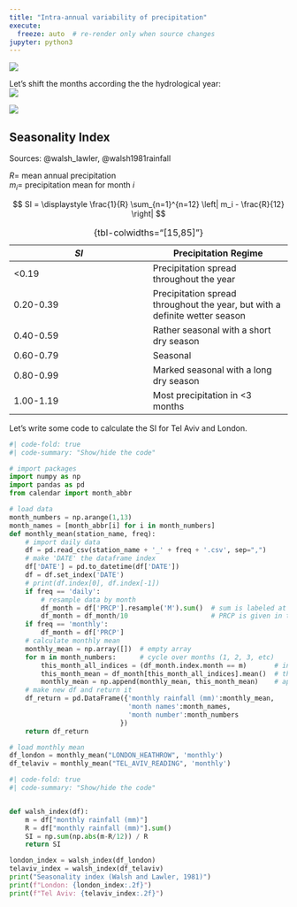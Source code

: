 ```yaml
---
title: "Intra-annual variability of precipitation"
execute:
  freeze: auto  # re-render only when source changes
jupyter: python3
---
```


![](/archive/figures/monthly_tel_aviv_london_bars.png)

Let's shift the months according the the hydrological year:  
![](/archive/figures/monthly_tel_aviv_london_bars_hydrological_year.png)

![](/archive/figures/radar_chart_tel_aviv_london.png)

## Seasonality Index

Sources: @walsh_lawler, @walsh1981rainfall

$R=$ mean annual precipitation  
$m_i=$ precipitation mean for month $i$  

$$ SI = \displaystyle \frac{1}{R} \sum_{n=1}^{n=12} \left| m_i - \frac{R}{12} \right| $$

| $SI$ | Precipitation Regime |
| --- | --- |
| <0.19 | Precipitation spread throughout the year |
| 0.20-0.39	 | Precipitation spread throughout the year, but with a definite wetter season |
| 0.40-0.59	 | Rather seasonal with a short dry season |
| 0.60-0.79	 | Seasonal |
| 0.80-0.99	 | Marked seasonal with a long dry season |
| 1.00-1.19		 | Most precipitation in <3 months |

: {tbl-colwidths="[15,85]"}

Let's write some code to calculate the SI for Tel Aviv and London.

```python
#| code-fold: true
#| code-summary: "Show/hide the code"

# import packages
import numpy as np
import pandas as pd
from calendar import month_abbr

# load data
month_numbers = np.arange(1,13)
month_names = [month_abbr[i] for i in month_numbers]
def monthly_mean(station_name, freq):
    # import daily data
    df = pd.read_csv(station_name + '_' + freq + '.csv', sep=",")
    # make 'DATE' the dataframe index
    df['DATE'] = pd.to_datetime(df['DATE'])
    df = df.set_index('DATE')
    # print(df.index[0], df.index[-1])
    if freq == 'daily':
        # resample data by month
        df_month = df['PRCP'].resample('M').sum()  # sum is labeled at the last day of the month 
        df_month = df_month/10                     # PRCP is given in tens of mm (see readme)
    if freq == 'monthly':
        df_month = df['PRCP']
    # calculate monthly mean
    monthly_mean = np.array([])  # empty array
    for m in month_numbers:      # cycle over months (1, 2, 3, etc)
        this_month_all_indices = (df_month.index.month == m)       # indices in df_month belonging to month m
        this_month_mean = df_month[this_month_all_indices].mean()  # this is the monthly mean
        monthly_mean = np.append(monthly_mean, this_month_mean)    # append
    # make new df and return it
    df_return = pd.DataFrame({'monthly rainfall (mm)':monthly_mean,
                              'month names':month_names,
                              'month number':month_numbers
                            })
    return df_return

# load monthly mean
df_london = monthly_mean("LONDON_HEATHROW", 'monthly')
df_telaviv = monthly_mean("TEL_AVIV_READING", 'monthly')

```

```python
#| code-fold: true
#| code-summary: "Show/hide the code"


def walsh_index(df):
    m = df["monthly rainfall (mm)"]
    R = df["monthly rainfall (mm)"].sum()
    SI = np.sum(np.abs(m-R/12)) / R
    return SI

london_index = walsh_index(df_london)
telaviv_index = walsh_index(df_telaviv)
print("Seasonality index (Walsh and Lawler, 1981)")
print(f"London: {london_index:.2f}")
print(f"Tel Aviv: {telaviv_index:.2f}")
```